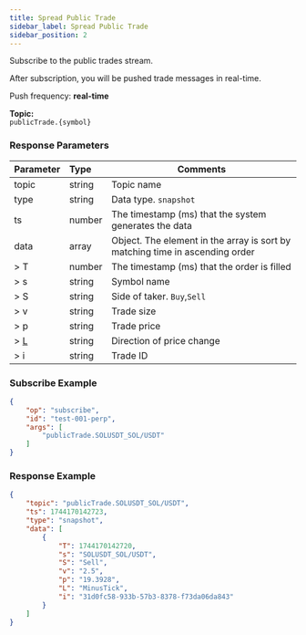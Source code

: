 ```yaml
---
title: Spread Public Trade
sidebar_label: Spread Public Trade
sidebar_position: 2
---
```


Subscribe to the public trades stream.

After subscription, you will be pushed trade messages in real-time.

Push frequency: **real-time**

**Topic:**<br/>
`publicTrade.{symbol}`<br/>

### Response Parameters
| Parameter | Type | Comments|
|:----- |:-----|----- |
|topic |string |Topic name |
|type |string |Data type. `snapshot` |
|ts |number |The timestamp (ms) that the system generates the data |
|data |array |Object. The element in the array is sort by matching time in ascending order |
|> T |number |The timestamp (ms) that the order is filled |
|> s |string |Symbol name  |
|> S |string |Side of taker. `Buy`,`Sell` |
|> v |string |Trade size |
|> p |string |Trade price |
|> [L](../../../enum#tickdirection) |string |Direction of price change|
|> i |string |Trade ID |

### Subscribe Example

```json
{
    "op": "subscribe",
    "id": "test-001-perp",
    "args": [
        "publicTrade.SOLUSDT_SOL/USDT"
    ]
}
```

### Response Example

```json
{
    "topic": "publicTrade.SOLUSDT_SOL/USDT",
    "ts": 1744170142723,
    "type": "snapshot",
    "data": [
        {
            "T": 1744170142720,
            "s": "SOLUSDT_SOL/USDT",
            "S": "Sell",
            "v": "2.5",
            "p": "19.3928",
            "L": "MinusTick",
            "i": "31d0fc58-933b-57b3-8378-f73da06da843"
        }
    ]
}
```
